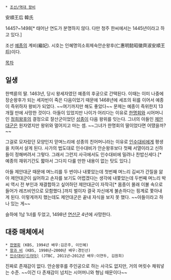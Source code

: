  * [[조선/역대 왕비]]

安順王后 韓氏

1445?~1498[* 태어난 연도가 분명하지 않다. 다만 청주 한씨에서는 1445년이라고 하고 있다.]

조선 [[예종]]의 계비(繼妃). 시호는 인혜명의소휘제숙안순왕후(仁惠明懿昭徽齊淑安順王后)이다.

[[목차]]

== 일생 ==
한백륜의 딸. 1463년, 당시 왕세자였던 예종의 후궁으로 간택된다. 이때는 이미 나중에 장순왕후가 되는 세자빈이 죽은 다음이었기 때문에 1468년에 세조의 뒤를 이어서 예종이 즉위하자 왕비가 되었다. ~~여기까지만 해도 좋았다~~ 문제는 예종이 즉위한지 13개월 만에 사망한 것이다. 아들이 있었지만 나이가 어리다는 이유로 [[한명회]]와 시어머니인 [[정희왕후]]의 결정으로 잘산군이었던 [[성종]]이 다음 왕위를 잇는다. 그녀의 아들인 [[제안대군]]은 원자였지만 왕위와 멀어지고 마는 셈. ~~그녀가 한명회의 딸이었다면 어땠을까?~~

그걸로 모자랐던 모양인지 맏며느리에 성종의 친어머니라는 이유로 [[인수대비]]에게 평생을 치여서 살게 된다. 사가의 법도대로 인수대비가 안순왕후보다 첫째 서열이라고 신하들이 정해버려서 그렇다. 그래서 그런지 사극에서도 인수대비에 밀려나 찬밥신세다.[* 예종의 재위기간도 짧아서 그다지 다룰 만한 내용이 없는 탓도 있다.]

아들 제안대군 때문에 며느리를 두 번이나 내쫓았는데 첫번째 며느리 김씨가 간질을 앓아 제안대군이 싫어하고 손자를 보기도 어렵겠다는 생각에 내쫓았는데 두번째 며느리 박씨 역시 전 부인과 재결합하고 싶어하던 제안대군이 자작극[* 몸종이 몰래 이불 속으로 들어가 레즈비언으로 모함했다.]까지 벌이자 결국 자신에게 불손하다는 핑계로 쫓아내게 된다. 이렇게까지 했는데도 제안대군은 끝내 자식을 보지 못 했다. ~~아들이라고 하나 있는 게~~

슬하에 1남 1녀를 두었고, 1498년 [[연산군]] 4년에 사망한다.

== 대중 매체에서 ==
 * [[한명회]] (KBS, 1994년 배우:김은주, 이인혜)
 * [[왕과 비]] (KBS, 1998년~2000년 배우:경인선)
 * [[인수대비(드라마)]] (JTBC, 2011년~2012년 배우:이연두, 김원희)

진짜로 존재감이 없다. 안순왕후를 주인공으로 하는 사극도 없지만, 거의 머릿수 채워넣는 수준. ~~이건 다 존재감이 넘치는 시어머니와 형님 때문이다~~
